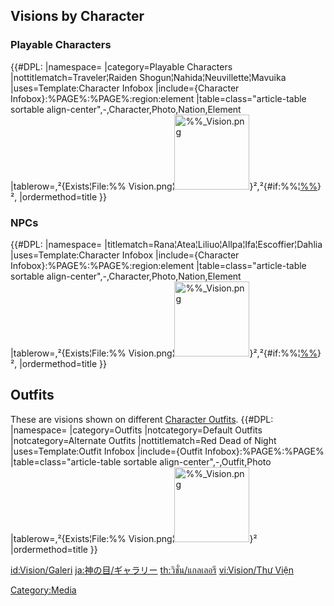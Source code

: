 {{CustomTabs
|tab1 = Overview
|tab2 = Gallery
}}
{{For|the icons at the upper left of the character screen|Character/Menu#Nation and Element Icons}}
==Visions by Character==
===Playable Characters===
{{#DPL:
|namespace=
|category=Playable Characters
|nottitlematch=Traveler¦Raiden Shogun¦Nahida¦Neuvillette¦Mavuika
|uses=Template:Character Infobox
|include={Character Infobox}:%PAGE%:%PAGE%:region:element
|table=class="article-table sortable align-center",-,Character,Photo,Nation,Element
|tablerow={{Character|%%|80}},²{Exists¦File:%% Vision.png¦[[File:%% Vision.png|120x120px]]}²,²{#if:%%¦[[%%]]}²,{{Element|%%|50|link=1}}
|ordermethod=title
}}

===NPCs===
{{#DPL:
|namespace=
|titlematch=Rana¦Atea¦Liliuo¦Allpa¦Ifa¦Escoffier¦Dahlia<!-- To add a character, add the broken pipe symbol ¦ and the character's name -->
|uses=Template:Character Infobox
|include={Character Infobox}:%PAGE%:%PAGE%:region:element
|table=class="article-table sortable align-center",-,Character,Photo,Nation,Element
|tablerow={{Character|%%|80|NPC=1}},²{Exists¦File:%% Vision.png¦[[File:%% Vision.png|120x120px]]}²,²{#if:%%¦[[%%]]}²,{{Element|%%|50|link=1}}
|ordermethod=title
}}

==Outfits==
These are visions shown on different [[Character Outfit]]s.
{{#DPL:
|namespace=
|category=Outfits
|notcategory=Default Outfits
|notcategory=Alternate Outfits
|nottitlematch=Red Dead of Night
|uses=Template:Outfit Infobox
|include={Outfit Infobox}:%PAGE%:%PAGE%
|table=class="article-table sortable align-center",-,Outfit,Photo
|tablerow={{Outfit|%%|80}},²{Exists¦File:%% Vision.png¦[[File:%% Vision.png|120x120px]]}²
|ordermethod=title
}}

[[Category:Media]]

[[id:Vision/Galeri]]
[[ja:神の目/ギャラリー]]
[[th:วิชั่น/แกลเลอรี]]
[[vi:Vision/Thư Viện]]